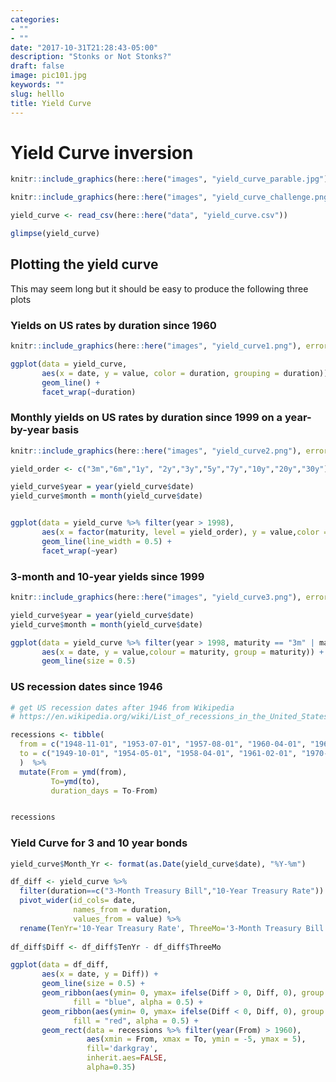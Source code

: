 ```yaml
---
categories:
- ""
- ""
date: "2017-10-31T21:28:43-05:00"
description: "Stonks or Not Stonks?"
draft: false
image: pic101.jpg
keywords: ""
slug: helllo
title: Yield Curve
---
```


# Yield Curve inversion



```r
knitr::include_graphics(here::here("images", "yield_curve_parable.jpg"), error = FALSE)
```



```r
knitr::include_graphics(here::here("images", "yield_curve_challenge.png"), error = FALSE)


```



```r

yield_curve <- read_csv(here::here("data", "yield_curve.csv"))

glimpse(yield_curve)
```



## Plotting the yield curve

This may seem long but it should be easy to produce the following three plots

### Yields on US rates by duration since 1960

```r
knitr::include_graphics(here::here("images", "yield_curve1.png"), error = FALSE)

ggplot(data = yield_curve,
       aes(x = date, y = value, color = duration, grouping = duration)) +
       geom_line() + 
       facet_wrap(~duration)

```

### Monthly yields on US rates by duration since 1999 on a year-by-year basis


```r
knitr::include_graphics(here::here("images", "yield_curve2.png"), error = FALSE)

yield_order <- c("3m","6m","1y", "2y","3y","5y","7y","10y","20y","30y")

yield_curve$year = year(yield_curve$date)
yield_curve$month = month(yield_curve$date)


ggplot(data = yield_curve %>% filter(year > 1998),
       aes(x = factor(maturity, level = yield_order), y = value,color = year, group = month)) +
       geom_line(line_width = 0.5) +
       facet_wrap(~year)

```



### 3-month and 10-year yields since 1999

```r
knitr::include_graphics(here::here("images", "yield_curve3.png"), error = FALSE)

yield_curve$year = year(yield_curve$date)
yield_curve$month = month(yield_curve$date)

ggplot(data = yield_curve %>% filter(year > 1998, maturity == "3m" | maturity == "10y"), 
       aes(x = date, y = value,colour = maturity, group = maturity)) +
       geom_line(size = 0.5)

```


### US recession dates since 1946

```r

# get US recession dates after 1946 from Wikipedia 
# https://en.wikipedia.org/wiki/List_of_recessions_in_the_United_States

recessions <- tibble(
  from = c("1948-11-01", "1953-07-01", "1957-08-01", "1960-04-01", "1969-12-01", "1973-11-01", "1980-01-01","1981-07-01", "1990-07-01", "2001-03-01", "2007-12-01","2020-02-01"),  
  to = c("1949-10-01", "1954-05-01", "1958-04-01", "1961-02-01", "1970-11-01", "1975-03-01", "1980-07-01", "1982-11-01", "1991-03-01", "2001-11-01", "2009-06-01", "2020-04-30") 
  )  %>% 
  mutate(From = ymd(from), 
         To=ymd(to),
         duration_days = To-From)


recessions
```

### Yield Curve for 3 and 10 year bonds

```r

yield_curve$Month_Yr <- format(as.Date(yield_curve$date), "%Y-%m")

df_diff <- yield_curve %>% 
  filter(duration==c("3-Month Treasury Bill","10-Year Treasury Rate")) %>%
  pivot_wider(id_cols= date, 
              names_from = duration, 
              values_from = value) %>% 
  rename(TenYr='10-Year Treasury Rate', ThreeMo='3-Month Treasury Bill')
  
df_diff$Diff <- df_diff$TenYr - df_diff$ThreeMo

ggplot(data = df_diff, 
       aes(x = date, y = Diff)) +
       geom_line(size = 0.5) +
       geom_ribbon(aes(ymin= 0, ymax= ifelse(Diff > 0, Diff, 0), group = 1), 
              fill = "blue", alpha = 0.5) +
       geom_ribbon(aes(ymin= 0, ymax= ifelse(Diff < 0, Diff, 0), group = 1), 
              fill = "red", alpha = 0.5) +
       geom_rect(data = recessions %>% filter(year(From) > 1960),
                 aes(xmin = From, xmax = To, ymin = -5, ymax = 5),
                 fill='darkgray',
                 inherit.aes=FALSE,
                 alpha=0.35)
```
